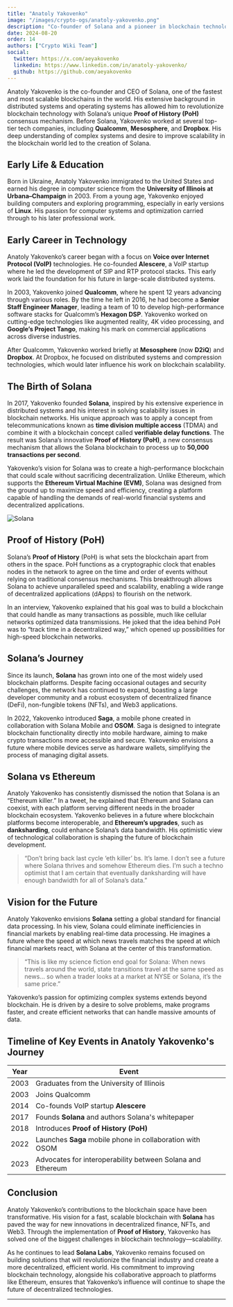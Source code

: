 ```yaml
---
title: "Anatoly Yakovenko"
image: "/images/crypto-ogs/anatoly-yakovenko.png"
description: "Co-founder of Solana and a pioneer in blockchain technology, developed one of the fastest blockchains in the world."
date: 2024-08-20
order: 14
authors: ["Crypto Wiki Team"]
social:
  twitter: https://x.com/aeyakovenko
  linkedin: https://www.linkedin.com/in/anatoly-yakovenko/
  github: https://github.com/aeyakovenko
---
```


Anatoly Yakovenko is the co-founder and CEO of Solana, one of the fastest and most scalable blockchains in the world. His extensive background in distributed systems and operating systems has allowed him to revolutionize blockchain technology with Solana’s unique **Proof of History (PoH)** consensus mechanism. Before Solana, Yakovenko worked at several top-tier tech companies, including **Qualcomm**, **Mesosphere**, and **Dropbox**. His deep understanding of complex systems and desire to improve scalability in the blockchain world led to the creation of Solana.

## Early Life & Education

Born in Ukraine, Anatoly Yakovenko immigrated to the United States and earned his degree in computer science from the **University of Illinois at Urbana–Champaign** in 2003. From a young age, Yakovenko enjoyed building computers and exploring programming, especially in early versions of **Linux**. His passion for computer systems and optimization carried through to his later professional work.

## Early Career in Technology

Anatoly Yakovenko’s career began with a focus on **Voice over Internet Protocol (VoIP)** technologies. He co-founded **Alescere**, a VoIP startup where he led the development of SIP and RTP protocol stacks. This early work laid the foundation for his future in large-scale distributed systems.

In 2003, Yakovenko joined **Qualcomm**, where he spent 12 years advancing through various roles. By the time he left in 2016, he had become a **Senior Staff Engineer Manager**, leading a team of 10 to develop high-performance software stacks for Qualcomm’s **Hexagon DSP**. Yakovenko worked on cutting-edge technologies like augmented reality, 4K video processing, and **Google’s Project Tango**, making his mark on commercial applications across diverse industries.

After Qualcomm, Yakovenko worked briefly at **Mesosphere** (now **D2iQ**) and **Dropbox**. At Dropbox, he focused on distributed systems and compression technologies, which would later influence his work on blockchain scalability.

## The Birth of Solana

In 2017, Yakovenko founded **Solana**, inspired by his extensive experience in distributed systems and his interest in solving scalability issues in blockchain networks. His unique approach was to apply a concept from telecommunications known as **time division multiple access** (TDMA) and combine it with a blockchain concept called **verifiable delay functions**. The result was Solana’s innovative **Proof of History (PoH)**, a new consensus mechanism that allows the Solana blockchain to process up to **50,000 transactions per second**.

Yakovenko’s vision for Solana was to create a high-performance blockchain that could scale without sacrificing decentralization. Unlike Ethereum, which supports the **Ethereum Virtual Machine (EVM)**, Solana was designed from the ground up to maximize speed and efficiency, creating a platform capable of handling the demands of real-world financial systems and decentralized applications.

![Solana](/images/posts/solana.jpeg)

## Proof of History (PoH)

Solana’s **Proof of History** (PoH) is what sets the blockchain apart from others in the space. PoH functions as a cryptographic clock that enables nodes in the network to agree on the time and order of events without relying on traditional consensus mechanisms. This breakthrough allows Solana to achieve unparalleled speed and scalability, enabling a wide range of decentralized applications (dApps) to flourish on the network.

In an interview, Yakovenko explained that his goal was to build a blockchain that could handle as many transactions as possible, much like cellular networks optimized data transmissions. He joked that the idea behind PoH was to “track time in a decentralized way,” which opened up possibilities for high-speed blockchain networks.

## Solana’s Journey

Since its launch, **Solana** has grown into one of the most widely used blockchain platforms. Despite facing occasional outages and security challenges, the network has continued to expand, boasting a large developer community and a robust ecosystem of decentralized finance (DeFi), non-fungible tokens (NFTs), and Web3 applications.

In 2022, Yakovenko introduced **Saga**, a mobile phone created in collaboration with Solana Mobile and **OSOM**. Saga is designed to integrate blockchain functionality directly into mobile hardware, aiming to make crypto transactions more accessible and secure. Yakovenko envisions a future where mobile devices serve as hardware wallets, simplifying the process of managing digital assets.

## Solana vs Ethereum

Anatoly Yakovenko has consistently dismissed the notion that Solana is an “Ethereum killer.” In a tweet, he explained that Ethereum and Solana can coexist, with each platform serving different needs in the broader blockchain ecosystem. Yakovenko believes in a future where blockchain platforms become interoperable, and **Ethereum’s upgrades**, such as **danksharding**, could enhance Solana’s data bandwidth. His optimistic view of technological collaboration is shaping the future of blockchain development.

> “Don’t bring back last cycle ‘eth killer’ bs. It’s lame. I don’t see a future where Solana thrives and somehow Ethereum dies. I’m such a techno optimist that I am certain that eventually danksharding will have enough bandwidth for all of Solana’s data.”

## Vision for the Future

Anatoly Yakovenko envisions **Solana** setting a global standard for financial data processing. In his view, Solana could eliminate inefficiencies in financial markets by enabling real-time data processing. He imagines a future where the speed at which news travels matches the speed at which financial markets react, with Solana at the center of this transformation.

> “This is like my science fiction end goal for Solana: When news travels around the world, state transitions travel at the same speed as news... so when a trader looks at a market at NYSE or Solana, it’s the same price.”

Yakovenko’s passion for optimizing complex systems extends beyond blockchain. He is driven by a desire to solve problems, make programs faster, and create efficient networks that can handle massive amounts of data.

## Timeline of Key Events in Anatoly Yakovenko's Journey

| **Year** | **Event**                                                  |
| -------- | ---------------------------------------------------------- |
| 2003     | Graduates from the University of Illinois                  |
| 2003     | Joins Qualcomm                                             |
| 2014     | Co-founds VoIP startup **Alescere**                        |
| 2017     | Founds **Solana** and authors Solana's whitepaper          |
| 2018     | Introduces **Proof of History (PoH)**                      |
| 2022     | Launches **Saga** mobile phone in collaboration with OSOM  |
| 2023     | Advocates for interoperability between Solana and Ethereum |

## Conclusion

Anatoly Yakovenko’s contributions to the blockchain space have been transformative. His vision for a fast, scalable blockchain with **Solana** has paved the way for new innovations in decentralized finance, NFTs, and Web3. Through the implementation of **Proof of History**, Yakovenko has solved one of the biggest challenges in blockchain technology—scalability.

As he continues to lead **Solana Labs**, Yakovenko remains focused on building solutions that will revolutionize the financial industry and create a more decentralized, efficient world. His commitment to improving blockchain technology, alongside his collaborative approach to platforms like Ethereum, ensures that Yakovenko’s influence will continue to shape the future of decentralized technologies.

---
